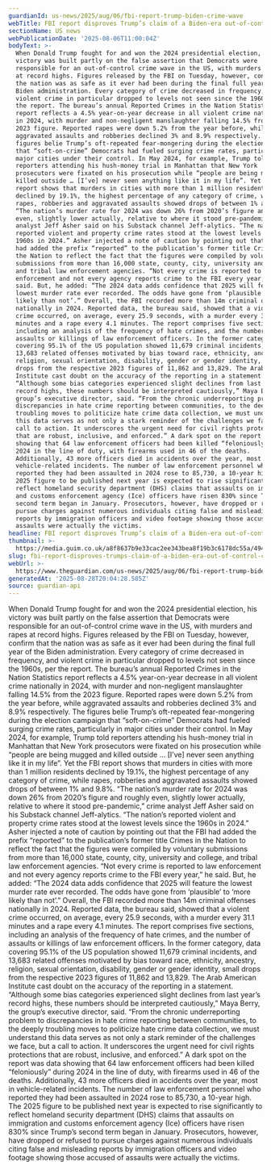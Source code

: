 ```yaml
---
guardianId: us-news/2025/aug/06/fbi-report-trump-biden-crime-wave
webTitle: FBI report disproves Trump’s claim of a Biden-era out-of-control crime wave
sectionName: US news
webPublicationDate: '2025-08-06T11:00:04Z'
bodyText: >-
  When Donald Trump fought for and won the 2024 presidential election, his
  victory was built partly on the false assertion that Democrats were
  responsible for an out-of-control crime wave in the US, with murders and rapes
  at record highs. Figures released by the FBI on Tuesday, however, confirm that
  the nation was as safe as it ever had been during the final full year of the
  Biden administration. Every category of crime decreased in frequency, and
  violent crime in particular dropped to levels not seen since the 1960s, per
  the report. The bureau’s annual Reported Crimes in the Nation Statistics
  report reflects a 4.5% year-on-year decrease in all violent crime nationally
  in 2024, with murder and non-negligent manslaughter falling 14.5% from the
  2023 figure. Reported rapes were down 5.2% from the year before, while
  aggravated assaults and robberies declined 3% and 8.9% respectively. The
  figures belie Trump’s oft-repeated fear-mongering during the election campaign
  that “soft-on-crime” Democrats had fueled surging crime rates, particularly in
  major cities under their control. In May 2024, for example, Trump told
  reporters attending his hush-money trial in Manhattan that New York
  prosecutors were fixated on his prosecution while “people are being mugged and
  killed outside … [I’ve] never seen anything like it in my life”. Yet the FBI
  report shows that murders in cities with more than 1 million residents
  declined by 19.1%, the highest percentage of any category of crime, while
  rapes, robberies and aggravated assaults showed drops of between 1% and 9.8%.
  “The nation’s murder rate for 2024 was down 26% from 2020’s figure and roughly
  even, slightly lower actually, relative to where it stood pre-pandemic,” crime
  analyst Jeff Asher said on his Substack channel Jeff-alytics. “The nation’s
  reported violent and property crime rates stood at the lowest levels since the
  1960s in 2024.” Asher injected a note of caution by pointing out that the FBI
  had added the prefix “reported” to the publication’s former title Crimes in
  the Nation to reflect the fact that the figures were compiled by voluntary
  submissions from more than 16,000 state, county, city, university and college,
  and tribal law enforcement agencies. “Not every crime is reported to law
  enforcement and not every agency reports crime to the FBI every year,” he
  said. But, he added: “The 2024 data adds confidence that 2025 will feature the
  lowest murder rate ever recorded. The odds have gone from ‘plausible’ to ‘more
  likely than not’.” Overall, the FBI recorded more than 14m criminal offenses
  nationally in 2024. Reported data, the bureau said, showed that a violent
  crime occurred, on average, every 25.9 seconds, with a murder every 31.1
  minutes and a rape every 4.1 minutes. The report comprises five sections,
  including an analysis of the frequency of hate crimes, and the number of
  assaults or killings of law enforcement officers. In the former category, data
  covering 95.1% of the US population showed 11,679 criminal incidents, and
  13,683 related offenses motivated by bias toward race, ethnicity, ancestry,
  religion, sexual orientation, disability, gender or gender identity, small
  drops from the respective 2023 figures of 11,862 and 13,829. The Arab American
  Institute cast doubt on the accuracy of the reporting in a statement.
  “Although some bias categories experienced slight declines from last year’s
  record highs, these numbers should be interpreted cautiously,” Maya Berry, the
  group’s executive director, said. “From the chronic underreporting problem to
  discrepancies in hate crime reporting between communities, to the deeply
  troubling moves to politicize hate crime data collection, we must understand
  this data serves as not only a stark reminder of the challenges we face, but a
  call to action. It underscores the urgent need for civil rights protections
  that are robust, inclusive, and enforced.” A dark spot on the report was data
  showing that 64 law enforcement officers had been killed “feloniously” during
  2024 in the line of duty, with firearms used in 46 of the deaths.
  Additionally, 43 more officers died in accidents over the year, most in
  vehicle-related incidents. The number of law enforcement personnel who
  reported they had been assaulted in 2024 rose to 85,730, a 10-year high. The
  2025 figure to be published next year is expected to rise significantly to
  reflect homeland security department (DHS) claims that assaults on immigration
  and customs enforcement agency (Ice) officers have risen 830% since Trump’s
  second term began in January. Prosecutors, however, have dropped or refused to
  pursue charges against numerous individuals citing false and misleading
  reports by immigration officers and video footage showing those accused of
  assaults were actually the victims.
headline: FBI report disproves Trump’s claim of a Biden-era out-of-control crime wave
thumbnail: >-
  https://media.guim.co.uk/a8f8637b9e33cac2ee343bea8f19b3c6178dc55a/494_0_4921_3939/500.jpg
slug: fbi-report-disproves-trumps-claim-of-a-biden-era-out-of-control-crime-wave
webUrl: >-
  https://www.theguardian.com/us-news/2025/aug/06/fbi-report-trump-biden-crime-wave
generatedAt: '2025-08-28T20:04:28.585Z'
source: guardian-api
---
```

When Donald Trump fought for and won the 2024 presidential election, his victory was built partly on the false assertion that Democrats were responsible for an out-of-control crime wave in the US, with murders and rapes at record highs. Figures released by the FBI on Tuesday, however, confirm that the nation was as safe as it ever had been during the final full year of the Biden administration. Every category of crime decreased in frequency, and violent crime in particular dropped to levels not seen since the 1960s, per the report. The bureau’s annual Reported Crimes in the Nation Statistics report reflects a 4.5% year-on-year decrease in all violent crime nationally in 2024, with murder and non-negligent manslaughter falling 14.5% from the 2023 figure. Reported rapes were down 5.2% from the year before, while aggravated assaults and robberies declined 3% and 8.9% respectively. The figures belie Trump’s oft-repeated fear-mongering during the election campaign that “soft-on-crime” Democrats had fueled surging crime rates, particularly in major cities under their control. In May 2024, for example, Trump told reporters attending his hush-money trial in Manhattan that New York prosecutors were fixated on his prosecution while “people are being mugged and killed outside … [I’ve] never seen anything like it in my life”. Yet the FBI report shows that murders in cities with more than 1 million residents declined by 19.1%, the highest percentage of any category of crime, while rapes, robberies and aggravated assaults showed drops of between 1% and 9.8%. “The nation’s murder rate for 2024 was down 26% from 2020’s figure and roughly even, slightly lower actually, relative to where it stood pre-pandemic,” crime analyst Jeff Asher said on his Substack channel Jeff-alytics. “The nation’s reported violent and property crime rates stood at the lowest levels since the 1960s in 2024.” Asher injected a note of caution by pointing out that the FBI had added the prefix “reported” to the publication’s former title Crimes in the Nation to reflect the fact that the figures were compiled by voluntary submissions from more than 16,000 state, county, city, university and college, and tribal law enforcement agencies. “Not every crime is reported to law enforcement and not every agency reports crime to the FBI every year,” he said. But, he added: “The 2024 data adds confidence that 2025 will feature the lowest murder rate ever recorded. The odds have gone from ‘plausible’ to ‘more likely than not’.” Overall, the FBI recorded more than 14m criminal offenses nationally in 2024. Reported data, the bureau said, showed that a violent crime occurred, on average, every 25.9 seconds, with a murder every 31.1 minutes and a rape every 4.1 minutes. The report comprises five sections, including an analysis of the frequency of hate crimes, and the number of assaults or killings of law enforcement officers. In the former category, data covering 95.1% of the US population showed 11,679 criminal incidents, and 13,683 related offenses motivated by bias toward race, ethnicity, ancestry, religion, sexual orientation, disability, gender or gender identity, small drops from the respective 2023 figures of 11,862 and 13,829. The Arab American Institute cast doubt on the accuracy of the reporting in a statement. “Although some bias categories experienced slight declines from last year’s record highs, these numbers should be interpreted cautiously,” Maya Berry, the group’s executive director, said. “From the chronic underreporting problem to discrepancies in hate crime reporting between communities, to the deeply troubling moves to politicize hate crime data collection, we must understand this data serves as not only a stark reminder of the challenges we face, but a call to action. It underscores the urgent need for civil rights protections that are robust, inclusive, and enforced.” A dark spot on the report was data showing that 64 law enforcement officers had been killed “feloniously” during 2024 in the line of duty, with firearms used in 46 of the deaths. Additionally, 43 more officers died in accidents over the year, most in vehicle-related incidents. The number of law enforcement personnel who reported they had been assaulted in 2024 rose to 85,730, a 10-year high. The 2025 figure to be published next year is expected to rise significantly to reflect homeland security department (DHS) claims that assaults on immigration and customs enforcement agency (Ice) officers have risen 830% since Trump’s second term began in January. Prosecutors, however, have dropped or refused to pursue charges against numerous individuals citing false and misleading reports by immigration officers and video footage showing those accused of assaults were actually the victims.
